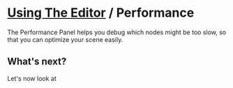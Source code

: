 # [Using The Editor](/docs/editor) / Performance

The Performance Panel helps you debug which nodes might be too slow, so that you can optimize your scene easily.

<DocImage src="docs/editor/panels/performance.jpg" alt="Polygonjs Performance Panel" />

## What's next?

Let's now look at <DocRouterLink bang href="/docs/editor/config!" innerText="configuring the editor &rarr;"></DocRouterLink>
